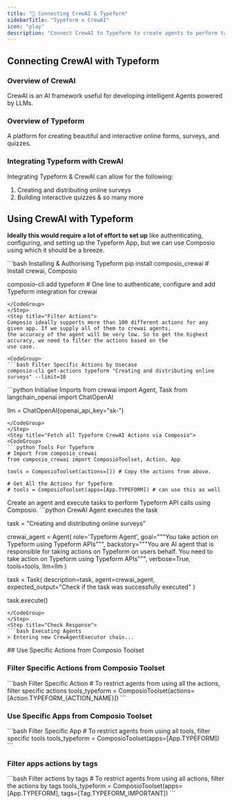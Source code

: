 ```yaml
---
title: "🚀 Connecting CrewAI & Typeform"
sidebarTitle: "Typeform x CrewAI"
icon: "play"
description: "Connect CrewAI to Typeform to create agents to perform tasks using natural language"
---
```


## Connecting CrewAI with Typeform

### Overview of CrewAI

CrewAI is an AI framework useful for developing intelligent Agents powered by LLMs.

### Overview of Typeform

A platform for creating beautiful and interactive online forms, surveys, and quizzes.

### Integrating Typeform with CrewAI

Integrating Typeform & CrewAI can allow for the following:

1. Creating and distributing online surveys
2. Building interactive quizzes
& so many more

## Using CrewAI with Typeform

<Steps>
<Step title="Setting Up the Environment">

**Ideally this would require a lot of effort to set up** like authenticating, configuring, and setting up the Typeform App, but we can use Composio using which it should be a breeze.

<CodeGroup>
```bash Installing & Authorising Typeform
pip install composio_crewai # Install crewai, Composio 

composio-cli add typeform # One line to authenticate, configure and add Typeform integration for crewai
```
</CodeGroup>
</Step>
<Step title="Filter Actions">
Composio ideally supports more than 100 different actions for any given app. If we supply all of them to crewai agents, 
the accuracy of the agent will be very low. So to get the highest accuracy, we need to filter the actions based on the 
use case.

<CodeGroup>
```bash Filter Specific Actions by Usecase
composio-cli get-actions typeform "Creating and distributing online surveys" --limit=10
```
</CodeGroup>

</Step>
<Step title="Import Base Packages">

<CodeGroup>
```python Initialise Imports
from crewai import Agent, Task
from langchain_openai import ChatOpenAI

llm = ChatOpenAI(openai_api_key="sk-<OPENAI KEY>")
```
</CodeGroup>
</Step>
<Step title="Fetch all Typeform CrewAI Actions via Composio">
<CodeGroup>
```python Tools For Typeform
# Import from composio_crewai
from composio_crewai import ComposioToolset, Action, App

tools = ComposioToolset(actions=[]) # Copy the actions from above. 

# Get All the Actions for Typeform
# tools = ComposioToolset(apps=[App.TYPEFORM]) # can use this as well
```
</CodeGroup>
</Step>
<Step title="Execute the Agent">
Create an agent and execute tasks to perform Typeform API calls using Composio. 
<CodeGroup>
```python CrewAI Agent executes the task

task = "Creating and distributing online surveys"

crewai_agent = Agent(
    role='Typeform Agent',
    goal="""You take action on Typeform using Typeform APIs""",
    backstory="""You are AI agent that is responsible for taking actions on Typeform on users behalf. You need to take action on Typeform using Typeform APIs""",
    verbose=True,
    tools=tools,
    llm=llm
)

task = Task(
    description=task,
    agent=crewai_agent,
    expected_output="Check if the task was successfully executed"
)

task.execute()
```
</CodeGroup>
</Step>
<Step title="Check Response">
```bash Executing Agents
> Entering new CrewAgentExecutor chain...
```
</Step>
</Steps>
## Use Specific Actions from Composio Toolset

### Filter Specific Actions from Composio Toolset

<CodeGroup>
```bash Filter Specific Action
# To restrict agents from using all the actions, filter specific actions
tools_typeform = ComposioToolset(actions=[Action.TYPEFORM_{ACTION_NAME}])
```
</CodeGroup>

### Use Specific Apps from Composio Toolset
<CodeGroup>
```bash Filter Specific App
# To restrict agents from using all tools, filter specific tools
tools_typeform = ComposioToolset(apps=[App.TYPEFORM])
```
</CodeGroup>

### Filter apps actions by tags 
<CodeGroup>
```bash Filter actions by tags
# To restrict agents from using all actions, filter the actions by tags
tools_typeform = ComposioToolset(apps=[App.TYPEFORM], tags=[Tag.TYPEFORM_IMPORTANT])
```
</CodeGroup>